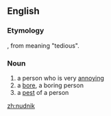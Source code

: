 ==English==

===Etymology===
{{etyl|yi}}, from {{etyl|ru}} {{term|нудный}} meaning "tedious".

===Noun===
{{en-noun}}

# a person who is very [[annoy]]ing
# a [[bore]], a boring person
# a [[pest]] of a person

[[zh:nudnik]]
